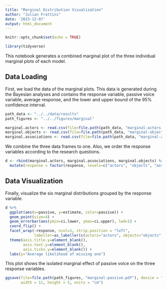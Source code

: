 ```yaml
---
title: "Marginal Distribution Visualization"
author: "Julian Frattini"
date: '2023-12-07'
output: html_document
---
```


```r
knitr::opts_chunk$set(echo = TRUE)

library(tidyverse)
```

This notebook generates a combined marginal plot of the three individual marginal plots of each model.

## Data Loading

First, we load the data of the marginal plots. This data is generated during the Bayesian analyses and contains the response variable, passive voice variable, average response, and the lower and upper bound of the 95% confidence interval.

```r
path_data <- "../../data/results"
path_figures <- "../../figures/marginal"

marginal.actors <- read.csv(file=file.path(path_data, "marginal-actors.csv"))
marginal.objects <- read.csv(file=file.path(path_data, "marginal-objects.csv"))
marginal.associations <- read.csv(file=file.path(path_data, "marginal-associations.csv"))
```

We combine the three data frames to one. Also, we order the response variables according to the research questions.

```r
d <- rbind(marginal.actors, marginal.associations, marginal.objects) %>% 
  mutate(response = factor(response, levels=c("actors", "objects", "associations"), ordered=TRUE))
```

## Data Visualization

Finally, visualize the six marginal distributions grouped by the response variable.

```r
d %>% 
  ggplot(aes(x=passive, y=estimate, color=passive)) +
  geom_point(size=4) +
  geom_errorbar(aes(ymin=ci.lower, ymax=ci.upper), lwd=1) +
  coord_flip() +
  facet_wrap(~response, ncol=1, strip.position = "left", 
             labeller=as_labeller(c(actors="actors", objects="objects", associations="assoc."))) +
  theme(axis.title.y=element_blank(),
        axis.text.y=element_blank(),
        axis.ticks.y=element_blank()) +
  labs(y="Average likelihood of missing one")
```

This plot shows the isolated marginal effect of passive voice on the three response variables.

```r
ggsave(file=file.path(path_figures, "marginal-passive.pdf"), device = "pdf",
       width = 11, height = 5, units = "cm")
```

